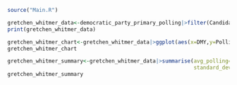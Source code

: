 ```r
source("Main.R")
```

```r
gretchen_whitmer_data<-democratic_party_primary_polling|>filter(Candidate=="Gretchen Whitmer")|>mutate(Poll_Boundary=ifelse(State=="NULL","Nationwide",State))
print(gretchen_whitmer_data)
```

```r
gretchen_whitmer_chart<-gretchen_whitmer_data|>ggplot(aes(x=DMY,y=Polling,color=Poll_Boundary))+geom_point(alpha=0.6)+ theme_gray(base_size=14)+geom_line()+scale_x_date(date_breaks = "3 months")+labs(title="Gretchen Whitmer",x="Date",y="Polling (%)")
gretchen_whitmer_chart
```

```r
gretchen_whitmer_summary<-gretchen_whitmer_data|>summarise(avg_polling=round(mean(Polling),digits=2),weighted_avg_polling=round(sum(Polling*Sample_Size/(sum(Sample_Size,na.rm=TRUE)),na.rm=TRUE),digits=2),
                                                           standard_deviation=round(sd(Polling),digits=2),maximum_polling=max(Polling),minimum_polling=min(Polling),median_polling=median(Polling))
gretchen_whitmer_summary
```

